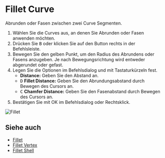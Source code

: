 
# Fillet Curve

<Reference shortcut="B" command="Fillet Curve" button="" />

Abrunden oder Fasen zwischen zwei Curve Segmenten.

1. Wählen Sie die Curves aus, an denen Sie Abrunden oder Fasen anwenden möchten.
2. Drücken Sie <kbd>B</kbd> oder klicken Sie auf den Button <ButtonIcon type="button-fillet" /> rechts in der Befehlsleiste.
3. Bewegen Sie den gelben Punkt, um den Radius des Abrundens oder Fasens anzugeben. Je nach Bewegungsrichtung wird entweder abgerundet oder gefast.
4. Legen Sie die Optionen im Befehlsdialog und mit Tastaturkürzeln fest.
   - **Distance:** Geben Sie den Abstand an.
   - <kbd>D</kbd> **Fillet Distance:** Geben Sie den Abrundungsabstand durch Bewegen des Cursors an.
   - <kbd>C</kbd> **Chamfer Distance:** Geben Sie den Fasenabstand durch Bewegen des Cursors an.
5. Bestätigen Sie mit OK im Befehlsdialog oder Rechtsklick.

![Fillet](/img/fillet.gif)

## Siehe auch
- [Fillet](./fillet)
- [Fillet Vertex](./fillet-vertex)
- [Fillet Shell](../solid/fillet-shell)
